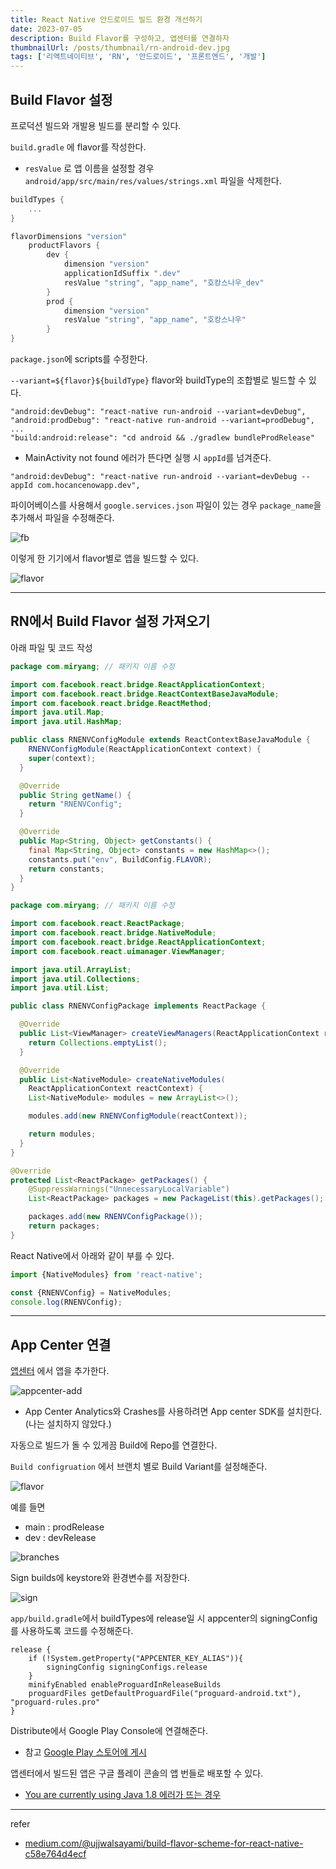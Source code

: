 ```yaml
---
title: React Native 안드로이드 빌드 환경 개선하기
date: 2023-07-05
description: Build Flavor를 구성하고, 앱센터를 연결하자
thumbnailUrl: /posts/thumbnail/rn-android-dev.jpg
tags: ['리액트네이티브', 'RN', '안드로이드', '프론트엔드', '개발']
---
```


## Build Flavor 설정

프로덕션 빌드와 개발용 빌드를 분리할 수 있다.

`build.gradle` 에 flavor를 작성한다.

- `resValue` 로 앱 이름을 설정할 경우 `android/app/src/main/res/values/strings.xml` 파일을 삭제한다.

```plain:android/app/build.gradle
buildTypes {
	...
}

flavorDimensions "version"
	productFlavors {
		dev {
			dimension "version"
			applicationIdSuffix ".dev"
			resValue "string", "app_name", "호캉스나우_dev"
		}
		prod {
			dimension "version"
			resValue "string", "app_name", "호캉스나우"
		}
}
```

`package.json`에 scripts를 수정한다.

`--variant=${flavor}${buildType}` flavor와 buildType의 조합별로 빌드할 수 있다.

```
"android:devDebug": "react-native run-android --variant=devDebug",
"android:prodDebug": "react-native run-android --variant=prodDebug",
...
"build:android:release": "cd android && ./gradlew bundleProdRelease"
```

- MainActivity not found 에러가 뜬다면 실행 시 `appId`를 넘겨준다.

```
"android:devDebug": "react-native run-android --variant=devDebug --appId com.hocancenowapp.dev",
```

파이어베이스를 사용해서 `google.services.json` 파일이 있는 경우 `package_name`을 추가해서 파일을 수정해준다.

![fb](/posts/rn-android-dev/firebase.png)

이렇게 한 기기에서 flavor별로 앱을 빌드할 수 있다.

![flavor](/posts/rn-android-dev/flavor.jpeg)

---

## RN에서 Build Flavor 설정 가져오기

아래 파일 및 코드 작성

```java:android/app/src/main/java/com/miryang/RNENVConfigModule.java
package com.miryang; // 패키지 이름 수정

import com.facebook.react.bridge.ReactApplicationContext;
import com.facebook.react.bridge.ReactContextBaseJavaModule;
import com.facebook.react.bridge.ReactMethod;
import java.util.Map;
import java.util.HashMap;

public class RNENVConfigModule extends ReactContextBaseJavaModule {
    RNENVConfigModule(ReactApplicationContext context) {
    super(context);
  }

  @Override
  public String getName() {
    return "RNENVConfig";
  }

  @Override
  public Map<String, Object> getConstants() {
    final Map<String, Object> constants = new HashMap<>();
    constants.put("env", BuildConfig.FLAVOR);
    return constants;
  }
}
```

```java:android/app/src/main/java/com/miryang/RNENVConfigPackage.java
package com.miryang; // 패키지 이름 수정

import com.facebook.react.ReactPackage;
import com.facebook.react.bridge.NativeModule;
import com.facebook.react.bridge.ReactApplicationContext;
import com.facebook.react.uimanager.ViewManager;

import java.util.ArrayList;
import java.util.Collections;
import java.util.List;

public class RNENVConfigPackage implements ReactPackage {

  @Override
  public List<ViewManager> createViewManagers(ReactApplicationContext reactContext) {
    return Collections.emptyList();
  }

  @Override
  public List<NativeModule> createNativeModules(
    ReactApplicationContext reactContext) {
    List<NativeModule> modules = new ArrayList<>();

    modules.add(new RNENVConfigModule(reactContext));

    return modules;
  }
}
```

```java:android/app/src/main/java/com/miryang/MainApplication.java {5}
@Override
protected List<ReactPackage> getPackages() {
	@SuppressWarnings("UnnecessaryLocalVariable")
	List<ReactPackage> packages = new PackageList(this).getPackages();

	packages.add(new RNENVConfigPackage());
	return packages;
}
```

React Native에서 아래와 같이 부를 수 있다.

```ts
import {NativeModules} from 'react-native';

const {RNENVConfig} = NativeModules;
console.log(RNENVConfig);
```

---

## App Center 연결

[앱센터](https://appcenter.ms/apps) 에서 앱을 추가한다.

![appcenter-add](/posts/rn-android-dev/appcenter-add.png)

- App Center Analytics와 Crashes를 사용하려면 App center SDK를 설치한다.(나는 설치하지 않았다.)

자동으로 빌드가 돌 수 있게끔 Build에 Repo를 연결한다.

`Build configruation` 에서 브랜치 별로 Build Variant를 설정해준다.

![flavor](/posts/rn-android-dev/build-variant.png)

예를 들면

- main : prodRelease
- dev : devRelease

![branches](/posts/rn-android-dev/branches.png)

Sign builds에 keystore와 환경변수를 저장한다.

![sign](/posts/rn-android-dev/sign.png)

`app/build.gradle`에서 buildTypes에 release일 시 appcenter의 signingConfig를 사용하도록 코드를 수정해준다.

```
release {
	if (!System.getProperty("APPCENTER_KEY_ALIAS")){
		signingConfig signingConfigs.release
	}
	minifyEnabled enableProguardInReleaseBuilds
	proguardFiles getDefaultProguardFile("proguard-android.txt"), "proguard-rules.pro"
}
```

Distribute에서 Google Play Console에 연결해준다.

- 참고 [Google Play 스토어에 게시](https://learn.microsoft.com/ko-kr/appcenter/distribution/stores/googleplay)

앱센터에서 빌드된 앱은 구글 플레이 콘솔의 앱 번들로 배포할 수 있다.

- [You are currently using Java 1.8 에러가 뜨는 경우](https://miryang.dev/note/react-native/java-home)

---

refer

- [medium.com/@ujjwalsayami/build-flavor-scheme-for-react-native-c58e764d4ecf](https://medium.com/@ujjwalsayami/build-flavor-scheme-for-react-native-c58e764d4ecf)
